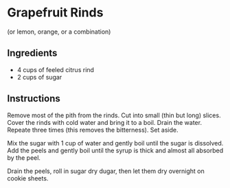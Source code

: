 # Grapefruit Rinds
(or lemon, orange, or a combination)

## Ingredients

* 4 cups of feeled citrus rind
* 2 cups of sugar

## Instructions

Remove most of the pith from the rinds. Cut into small (thin but long) slices. Cover the rinds with cold water and bring it to a boil. Drain the water. Repeate three times (this removes the bitterness). Set aside.

Mix the sugar with 1 cup of water and gently boil until the sugar is dissolved. Add the peels and gently boil until the syrup is thick and almost all absorbed by the peel.

Drain the peels, roll in sugar dry dugar, then let them dry overnight on cookie sheets.